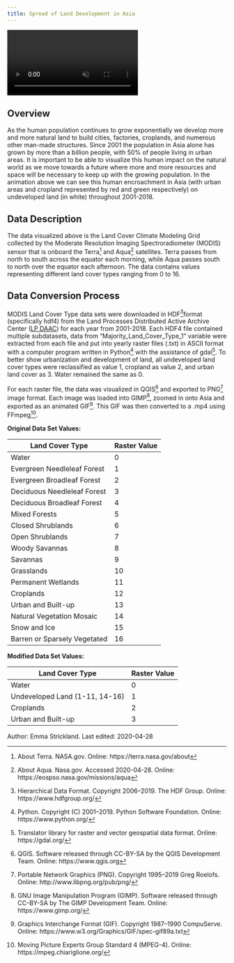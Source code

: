 ```yaml
---
title: Spread of Land Development in Asia
---
```


<div class="video-wrapper">
  <video id="scaledvideo" controls preload="true" autoplay loop muted>
    <source src="https://drdavis.space/teaching/ds/sdd/media/2020/05/project_emmgillstrick.mp4" type="video/mp4" >
  </video>
</div>

## Overview
As the human population continues to grow exponentially we develop more and more natural land to build cities, factories, croplands, and numerous other man-made structures. Since 2001 the population in Asia alone has grown by more than a billion people, with 50% of people living in urban areas. It is important to be able to visualize this human impact on the natural world as we move towards a future where more and more resources and space will be necessary to keep up with the growing population. In the animation above we can see this human encroachment in Asia (with urban areas and cropland represented by red and green respectively) on undeveloped land (in white) throughout 2001-2018.

## Data Description
The data visualized above is the Land Cover Climate Modeling Grid collected by the Moderate Resolution Imaging Spectroradiometer (MODIS) sensor that is onboard the Terra[^terra] and Aqua[^aqua] satellites. Terra passes from north to south across the equator each morning, while Aqua passes south to north over the equator each afternoon. The data contains values representing different land cover types ranging from 0 to 16.

## Data Conversion Process
MODIS Land Cover Type data sets were downloaded in HDF[^hdf]format (specifically hdf4) from the Land Processes Distributed Active Archive Center ([LP DAAC](https://lpdaac.usgs.gov/products/mcd12c1v006/)) for each year from 2001-2018.
Each HDF4 file contained multiple subdatasets, data from "Majority_Land_Cover_Type_1" variable were extracted from each file and put into yearly raster files (.txt) in ASCII format with a computer program written in Python[^python] with the assistance of gdal[^gdal]. To better show urbanization and development of land, all undeveloped land cover types were reclassified as value 1, cropland as value 2, and urban land cover as 3. Water remained the same as 0.

For each raster file, the data was visualized in QGIS[^qgis] and exported to PNG[^png] image format. Each image was loaded into GIMP[^gimp], zoomed in onto Asia and exported as an animated GIF[^gif]. This GIF was then converted to a .mp4 using FFmpeg[^mpeg].

**Original Data Set Values:**

| Land Cover Type              | Raster Value |
| ---------------------------- | ------------ |
| Water                        | 0            |
| Evergreen Needleleaf Forest  | 1            |
| Evergreen Broadleaf Forest   | 2            |
| Deciduous Needleleaf Forest  | 3            |
| Deciduous Broadleaf Forest   | 4            |
| Mixed Forests                | 5            |
| Closed Shrublands            | 6            |
| Open Shrublands              | 7            |
| Woody Savannas               | 8            |
| Savannas                     | 9            |
| Grasslands                   | 10           |
| Permanent Wetlands           | 11           |
| Croplands                    | 12           |
| Urban and Built-up           | 13           |
| Natural Vegetation Mosaic    | 14           |
| Snow and Ice                 | 15           |
| Barren or Sparsely Vegetated | 16           |

**Modified Data Set Values:**

| Land Cover Type                | Raster Value |
| ------------------------------ | ------------ |
| Water                          | 0            |
| Undeveloped Land (1-11, 14-16) | 1            |
| Croplands                      | 2            |
| Urban and Built-up             | 3            |

<div class="credit-line">
Author: Emma Strickland.
Last edited: 2020-04-28
</div>

[^aqua]: About Aqua. Nasa.gov. Accessed 2020-04-28. Online: https://eospso.nasa.gov/missions/aqua
[^gdal]: Translator library for raster and vector geospatial data format. Online: https://gdal.org/
[^gif]: Graphics Interchange Format (GIF). Copyright 1987--1990 CompuServe. Online: https://www.w3.org/Graphics/GIF/spec-gif89a.txt
[^gimp]: GNU Image Manipulation Program (GIMP). Software released through CC-BY-SA by The GIMP Development Team. Online: https://www.gimp.org/
[^hdf]: Hierarchical Data Format. Copyright 2006--2019. The HDF Group. Online: https://www.hdfgroup.org/
[^mpeg]: Moving Picture Experts Group Standard 4 (MPEG-4). Online: https://mpeg.chiariglione.org/
[^png]: Portable Network Graphics (PNG). Copyright 1995--2019 Greg Roelofs. Online: http://www.libpng.org/pub/png/
[^python]: Python. Copyright (C) 2001--2019. Python Software Foundation. Online: https://www.python.org/
[^qgis]: QGIS. Software released through CC-BY-SA by the QGIS Development Team. Online: https://www.qgis.org
[^terra]: About Terra. NASA.gov. Online: https://terra.nasa.gov/about
